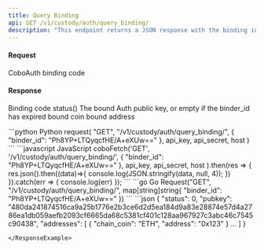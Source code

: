 ```yaml
---
title: Query Binding
api: GET /v1/custody/auth/query_binding/ 
description: "This endpoint returns a JSON response with the binding information for a given binder ID. The endpoint requires authentication and the user must have query permission. The binder ID is passed as a parameter in the GET request."
---
```

#### Request
<ParamField query="binder_id" type="String" required>CoboAuth binding code</ParamField>

#### Response
<ResponseField name="status" type="Int" >Binding code status()</ResponseField>
<ResponseField name="pubkey" type="String" >The bound Auth public key, or empty if the binder_id has expired</ResponseField>
<ResponseField name="addresses" type="object[ ]" >
  <Expandable title="object">
    <ResponseField name="chain_coin" type="String" >bound coin</ResponseField>
    <ResponseField name="address" type="String" >bound address</ResponseField>
  </Expandable>
</ResponseField>

<RequestExample>
```python Python
request(
    "GET",
    "/v1/custody/auth/query_binding/",
    {
        "binder_id": "Ph8YP+LTQyqcfHE/A+eXUw=="
    },
    api_key, api_secret, host
)
```
```javascript JavaScript
coboFetch('GET', '/v1/custody/auth/query_binding/',
        {
            "binder_id": "Ph8YP+LTQyqcfHE/A+eXUw=="
        },
        api_key, api_secret, host
    ).then(res => {
        res.json().then((data)=>{
            console.log(JSON.stringify(data, null, 4));
        })
    }).catch(err => {
        console.log(err)
    });
```
```go Go
Request("GET", "/v1/custody/auth/query_binding/", map[string]string{
    "binder_id": "Ph8YP+LTQyqcfHE/A+eXUw=="
})
```
</RequestExample>

<ResponseExample>
```json
{
  "status": 0,
  "pubkey": "480da241874516ca9a25b1776e2b3ce6d2d5ea184d9a83e28874e57d4a2786ea1db059aefb2093cf6665da68c5381cf401c128aa967927c3abc46c7545c90438",
  "addresses": [
    {
      "chain_coin": "ETH",
      "address": "0x123"
    }
    …
  ]
}

```
</ResponseExample>
